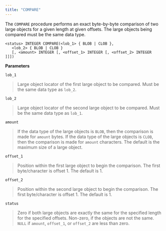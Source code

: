 ```yaml
---
title: "COMPARE"
---
```




The `COMPARE` procedure performs an exact byte-by-byte comparison of two large objects for a given length at given offsets. The large objects being compared must be the same data type.

    <status> INTEGER COMPARE(<lob_1> { BLOB | CLOB },
       <lob_2> { BLOB | CLOB }
       [, <amount> INTEGER [, <offset_1> INTEGER [, <offset_2> INTEGER ]]])

**Parameters**

`lob_1`

> Large object locator of the first large object to be compared. Must be the same data type as `lob_2`.

`lob_2`

> Large object locator of the second large object to be compared. Must be the same data type as `lob_1`.

`amount`

> If the data type of the large objects is `BLOB`, then the comparison is made for `amount` bytes. If the data type of the large objects is `CLOB`, then the comparison is made for `amount` characters. The default is the maximum size of a large object.

`offset_1`

> Position within the first large object to begin the comparison. The first byte/character is offset 1. The default is 1.

`offset_2`

> Position within the second large object to begin the comparison. The first byte/character is offset 1. The default is 1.

`status`

> Zero if both large objects are exactly the same for the specified length for the specified offsets. Non-zero, if the objects are not the same. `NULL` if `amount`, `offset_1`, or `offset_2` are less than zero.
